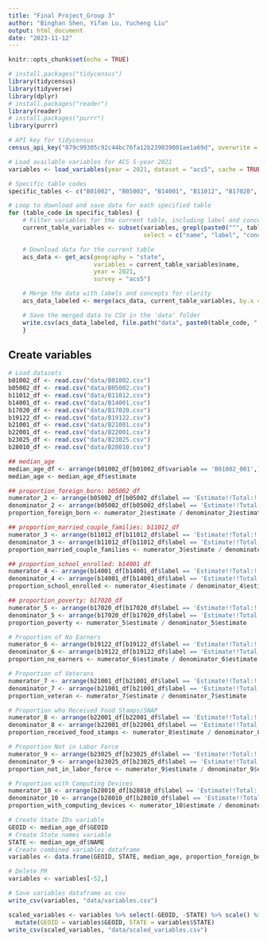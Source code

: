 ```yaml
---
title: "Final Project_Group 3"
author: "Binghan Shen, Yifan Lu, Yucheng Liu"
output: html_document
date: "2023-11-12"
---
```


```r
knitr::opts_chunk$set(echo = TRUE)
```

```r
# install.packages("tidycensus")
library(tidycensus)
library(tidyverse)
library(dplyr)
# install.packages("reader")
library(reader)
# install.packages("purrr")
library(purrr)
```

```r
# API key for tidycensus
census_api_key("879c99305c92c44bc76fa12b239039001ae1a69d", overwrite = TRUE, install = TRUE)
```

```r
# Load available variables for ACS 5-year 2021
variables <- load_variables(year = 2021, dataset = "acs5", cache = TRUE)

# Specific table codes
specific_tables <- c("B01002", "B05002", "B14001", "B11012", "B17020", "B19122", "B21001", "B22001", "B23025", "B28010")

# Loop to download and save data for each specified table
for (table_code in specific_tables) {
    # Filter variables for the current table, including label and concept
    current_table_variables <- subset(variables, grepl(paste0("^", table_code), variables$name), 
                                      select = c("name", "label", "concept"))

    # Download data for the current table
    acs_data <- get_acs(geography = "state", 
                        variables = current_table_variables$name, 
                        year = 2021, 
                        survey = "acs5")

    # Merge the data with labels and concepts for clarity
    acs_data_labeled <- merge(acs_data, current_table_variables, by.x = "variable", by.y = "name")

    # Save the merged data to CSV in the 'data' folder
    write.csv(acs_data_labeled, file.path("data", paste0(table_code, ".csv")), row.names = FALSE)
    }
```

## Create variables
```r
# Load datasets
b01002_df <- read.csv("data/B01002.csv")
b05002_df <- read.csv("data/B05002.csv")
b11012_df <- read.csv("data/B11012.csv")
b14001_df <- read.csv("data/B14001.csv")
b17020_df <- read.csv("data/B17020.csv")
b19122_df <- read.csv("data/B19122.csv")
b21001_df <- read.csv("data/B21001.csv")
b22001_df <- read.csv("data/B22001.csv")
b23025_df <- read.csv("data/B23025.csv")
b28010_df <- read.csv("data/B28010.csv")

## median_age
median_age_df <- arrange(b01002_df[b01002_df$variable == 'B01002_001',], GEOID)
median_age <- median_age_df$estimate

## proportion_foreign_born: b05002_df
numerator_2 <- arrange(b05002_df[b05002_df$label == 'Estimate!!Total:!!Foreign born:',], GEOID)
denominator_2 <- arrange(b05002_df[b05002_df$label == 'Estimate!!Total:',], GEOID)
proportion_foreign_born <- numerator_2$estimate / denominator_2$estimate

## proportion_married_couple_families: b11012_df
numerator_3 <- arrange(b11012_df[b11012_df$label == 'Estimate!!Total:!!Married-couple household:',], GEOID)
denominator_3 <- arrange(b11012_df[b11012_df$label == 'Estimate!!Total:',], GEOID)
proportion_married_couple_families <- numerator_3$estimate / denominator_3$estimate

## proportion_school_enrolled: b14001_df
numerator_4 <- arrange(b14001_df[b14001_df$label == 'Estimate!!Total:!!Enrolled in school:',], GEOID)
denominator_4 <- arrange(b14001_df[b14001_df$label == 'Estimate!!Total:',], GEOID)
proportion_school_enrolled <- numerator_4$estimate / denominator_4$estimate

## proportion_poverty: b17020_df
numerator_5 <- arrange(b17020_df[b17020_df$label == 'Estimate!!Total:!!Income in the past 12 months below poverty level:' & b17020_df$concept == 'POVERTY STATUS IN THE PAST 12 MONTHS BY AGE',], GEOID)
denominator_5 <- arrange(b17020_df[b17020_df$label == 'Estimate!!Total:' & b17020_df$concept == 'POVERTY STATUS IN THE PAST 12 MONTHS BY AGE',], GEOID)
proportion_poverty <- numerator_5$estimate / denominator_5$estimate

# Proportion of No Earners
numerator_6 <- arrange(b19122_df[b19122_df$label == 'Estimate!!Total:!!No earners',], GEOID)
denominator_6 <- arrange(b19122_df[b19122_df$label == 'Estimate!!Total:',], GEOID)
proportion_no_earners <- numerator_6$estimate / denominator_6$estimate

# Proportion of Veterans
numerator_7 <- arrange(b21001_df[b21001_df$label == 'Estimate!!Total:!!Veteran',], GEOID)
denominator_7 <- arrange(b21001_df[b21001_df$label == 'Estimate!!Total:',], GEOID)
proportion_veteran <- numerator_7$estimate / denominator_7$estimate

# Proportion who Received Food Stamps/SNAP
numerator_8 <- arrange(b22001_df[b22001_df$label == 'Estimate!!Total:!!Household did not receive Food Stamps/SNAP in the past 12 months:',], GEOID)
denominator_8 <- arrange(b22001_df[b22001_df$label == 'Estimate!!Total:',], GEOID)
proportion_received_food_stamps <- numerator_8$estimate / denominator_8$estimate

# Proportion Not in Labor Force
numerator_9 <- arrange(b23025_df[b23025_df$label == 'Estimate!!Total:!!Not in labor force',], GEOID)
denominator_9 <- arrange(b23025_df[b23025_df$label == 'Estimate!!Total:',], GEOID)
proportion_not_in_labor_force <- numerator_9$estimate / denominator_9$estimate

# Proportion with Computing Devices
numerator_10 <- arrange(b28010_df[b28010_df$label == 'Estimate!!Total:!!Has one or more types of computing devices:',], GEOID)
denominator_10 <- arrange(b28010_df[b28010_df$label == 'Estimate!!Total:',], GEOID)
proportion_with_computing_devices <- numerator_10$estimate / denominator_10$estimate

# Create State IDs variable
GEOID <- median_age_df$GEOID
# Create State names variable
STATE <- median_age_df$NAME
# Create combined variables dataframe
variables <- data.frame(GEOID, STATE, median_age, proportion_foreign_born, proportion_married_couple_families, proportion_school_enrolled, proportion_poverty, proportion_no_earners, proportion_veteran, proportion_received_food_stamps, proportion_not_in_labor_force, proportion_with_computing_devices)

# Delete PR
variables <- variables[-52,]

# Save variables dataframe as csv
write_csv(variables, "data/variables.csv")
```

```r
scaled_variables <- variables %>% select(-GEOID, -STATE) %>% scale() %>% as.data.frame() %>%
  mutate(GEOID = variables$GEOID, STATE = variables$STATE)
write_csv(scaled_variables, "data/scaled_variables.csv")
```

